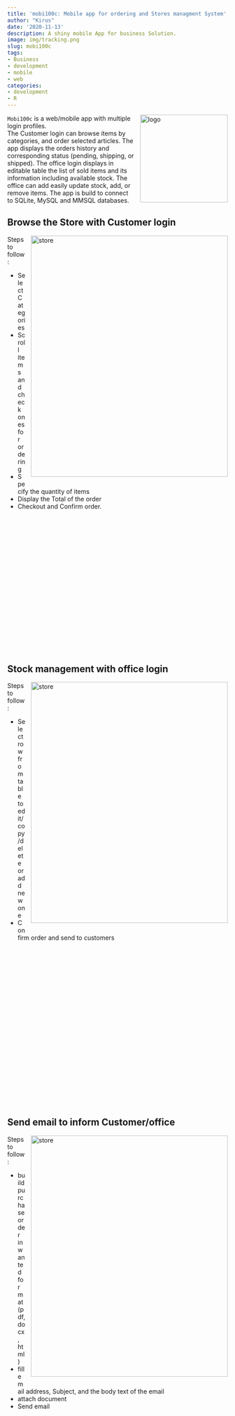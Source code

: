 ```yaml
---
title: 'mobi100c: Mobile app for ordering and Stores managment System'
author: "Kirus"
date: '2020-11-13'
description: A shiny mobile App for business Solution.
image: img/tracking.png
slug: mobi100c
tags:
- Business
- development
- mobile
- web
categories:
- development
- R
---
```


<img src="logo.png" alt="logo" align="right" width="200" style="padding: 0 0 10px 10px;" />

`Mobi100c` is a web/mobile app with multiple login profiles.    
The Customer login can browse items by categories, and order selected articles. The app displays the orders history and corresponding status (pending, shipping, or shipped). 
The office login displays in editable table the list of sold items and its information including available stock. 
The office can add easily update stock, add, or remove items.
The app is build to connect to SQLite, MySQL and MMSQL databases.


## Browse the Store with Customer login

<img src="store.png" alt="store" align="right" width="450" height="550" style="padding: 0 0 10px 10px;" />

Steps to follow:

* Select Categories
* Scroll items and check ones for ordering
* Specify the quantity of items
* Display the Total of the order
* Checkout and Confirm order.

<div style="margin-bottom:350px;">
</div>

## Stock management with office login

<img src="office.png" alt="store" align="right" width="450" height="550" style="padding: 0 0 10px 10px;" />

Steps to follow:

* Select row from table to edit/copy/delete or add new one
* Confirm order and send to customers


<div style="margin-bottom:400px;">
</div>

## Send email to inform Customer/office

<img src="email_page.png" alt="store" align="right" width="450" height="550" style="padding: 0 0 10px 10px;" />

Steps to follow:

* build purchase order in wanted format (pdf, docx, html)
* fill email address, Subject, and the body text of the email
* attach document
* Send email
